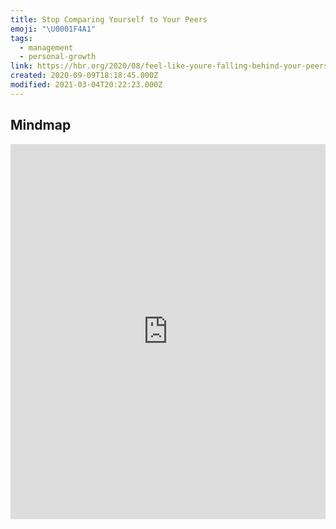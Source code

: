 ```yaml
---
title: Stop Comparing Yourself to Your Peers
emoji: "\U0001F4A1"
tags:
  - management
  - personal-growth
link: https://hbr.org/2020/08/feel-like-youre-falling-behind-your-peers?utm_medium=email&utm_source=newsletter_daily&utm_campaign=mtod_notactsubss
created: 2020-09-09T18:18:45.000Z
modified: 2021-03-04T20:22:23.000Z
---
```


## Mindmap

<iframe
  height="600"
  style="width: 100%;"
  scrolling="no"
  title="mindmap"
  src="https://gitmind.com/app/doc/f96c19b13575ccea34b113f7885923bf"
  frameborder="no"
  allowtransparency="true"
  allowfullscreen="true"
/>

## Tip

One of the benefits of social media is that it allows us to stay connected to old friends and former colleagues. But sometimes seeing other people’s successes can make us feel competitive — or even like we’re falling behind.

There are a few strategies you can deploy to fight this uncomfortable feeling.

- First, track your triggers. Identify what drives you to compare yourself to others. For example, is there a specific friend or colleague whose accomplishments make you feel insecure?

- Next, reframe your thoughts. Instead of thinking of yourself as competing against that person, look at their accomplishments objectively. What can you learn from their progress?

- Then, counteract your self-doubt by doing something you're good at — it'll help you regain confidence and perhaps momentum toward your own goals.

- And finally, let go of the “shoulds.” They often lead to perpetual insecurity. Instead, consider the possibility that everything you have chosen to do until now has always been the right path, regardless of what you think you were supposed to do — or what others are doing.

## Translations

<details>
   <summary>🇨🇳</summary>
别再拿自己和同龄人比了

社交媒体的一个好处就是它可以让我们与老朋友和前同事保持联系。但是，有时候看别人的成功，就会激发自己的竞争欲望，甚至会觉得自己落后了。我们可以用一些策略来对付这些消极情绪。

第一，追踪你的诱因。明确你为什么要把自己和别人做比较。例如，是否有同事或朋友的成就会让你感到不安？下一步，重新考虑你的想法。别把自己和那个人比做竞争对手，而是客观地看待他们的成就。从他们的进步中你可以学到什么？

然后，通过做一些自己擅长的事情来消除自我怀疑--这会帮你重获自信,或许还能帮你达成自己的目标。

最后，放过“应该”。它们常常会带来永久性的不安全感。取而代之的是，要考虑到这种可能性，那就是你所选择做的每件事都是正确的，不管你认为自己在做什么--或者别人在做什么。

</details>
